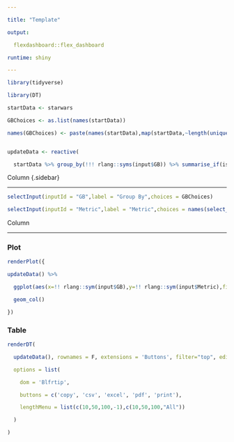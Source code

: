 ```yaml
---

title: "Template"

output:

  flexdashboard::flex_dashboard

runtime: shiny

---
```



```r

library(tidyverse)

library(DT)

startData <- starwars

GBChoices <- as.list(names(startData))

names(GBChoices) <- paste(names(startData),map(startData,~length(unique(.x))))


updateData <- reactive(

  startData %>% group_by(!!! rlang::syms(input$GB)) %>% summarise_if(is.numeric,sum,na.rm=T))

```


Column {.sidebar}

------------------------------------------------------------------

```r

selectInput(inputId = "GB",label = "Group By",choices = GBChoices)

selectInput(inputId = "Metric",label = "Metric",choices = names(select_if(startData,is.numeric)))

```


Column

------------------------------------------------------------------


### Plot

```r

renderPlot({

updateData() %>%

  ggplot(aes(x=!! rlang::sym(input$GB),y=!! rlang::sym(input$Metric),fill=!! rlang::sym(input$GB))) +

  geom_col()

})

```



### Table

```r

renderDT(

  updateData(), rownames = F, extensions = 'Buttons', filter="top", editable=T,

  options = list(

    dom = 'Blfrtip',

    buttons = c('copy', 'csv', 'excel', 'pdf', 'print'),

    lengthMenu = list(c(10,50,100,-1),c(10,50,100,"All"))

  )

)

```